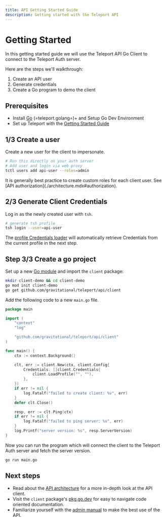 ```yaml
---
title: API Getting Started Guide
description: Getting started with the Teleport API
---
```


# Getting Started

In this getting started guide we will use the Teleport API Go Client to connect to the Teleport Auth server.

Here are the steps we'll walkthrough:
 1. Create an API user
 2. Generate credentials
 3. Create a Go program to demo the client

## Prerequisites

- Install [Go](https://golang.org/doc/install) (=teleport.golang=)+ and Setup Go Dev Environment
- Set up Teleport with the [Getting Started Guide](../../getting-started.mdx)

## 1/3 Create a user

Create a new user for the client to impersonate. 

```bash
# Run this directly on your auth server
# Add user and login via web proxy
tctl users add api-user --roles=admin
```

<Admonition type="note">
  It is generally best practice to create custom roles for each client user. See [API authorization](./architecture.mdx#authorization).
</Admonition>

## 2/3 Generate Client Credentials

Log in as the newly created user with `tsh`.

```bash
# generate tsh profile
tsh login --user=api-user
```

The [profile Credentials loader](https://pkg.go.dev/github.com/gravitational/teleport/api/client#LoadProfile)
will automatically retrieve Credentials from the current profile in the next step.

## Step 3/3 Create a go project

Set up a new [Go module](https://golang.org/doc/tutorial/create-module) and import the `client` package: 

```bash
mkdir client-demo && cd client-demo
go mod init client-demo
go get github.com/gravitational/teleport/api/client
```

Add the following code to a new `main.go` file.

```go
package main

import (
	"context"
	"log"

	"github.com/gravitational/teleport/api/client"
)

func main() {
	ctx := context.Background()

	clt, err := client.New(ctx, client.Config{
		Credentials: []client.Credentials{
			client.LoadProfile("", ""),
		},
	})
	if err != nil {
		log.Fatalf("failed to create client: %v", err)
	}
	defer clt.Close()

	resp, err := clt.Ping(ctx)
	if err != nil {
		log.Fatalf("failed to ping server: %v", err)
	}
	log.Printf("server version: %s", resp.ServerVersion)
}
```

Now you can run the program which will connect the client to the Teleport Auth server and fetch the server version.

```bash
go run main.go
```

## Next steps

- Read about the [API architecture](./architecture.mdx) for a more in-depth look at the API client.
- Visit the `client` package's [pkg.go.dev](https://pkg.go.dev/github.com/gravitational/teleport/api/client) for easy to navigate code oriented documentation.
- Familiarize yourself with the [admin manual](../../admin-guide.mdx) to make the best use of the API.